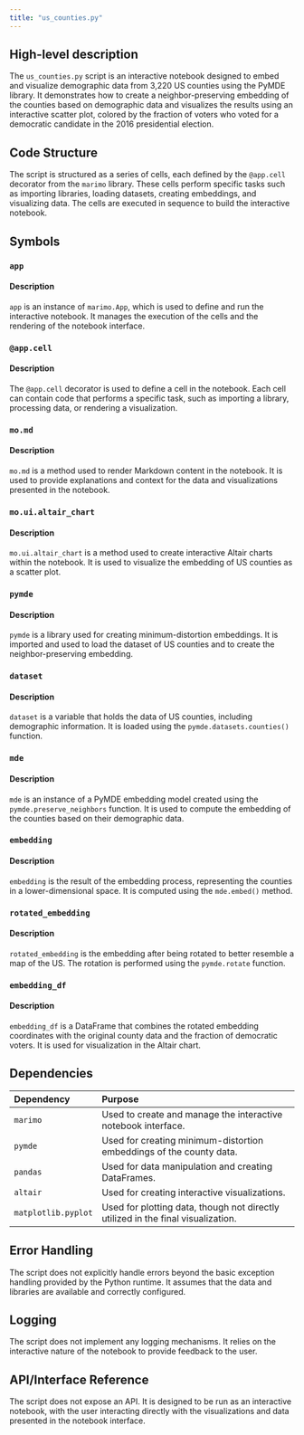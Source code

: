 ```yaml
---
title: "us_counties.py"
---
```


## High-level description

The `us_counties.py` script is an interactive notebook designed to embed and visualize demographic data from 3,220 US counties using the PyMDE library. It demonstrates how to create a neighbor-preserving embedding of the counties based on demographic data and visualizes the results using an interactive scatter plot, colored by the fraction of voters who voted for a democratic candidate in the 2016 presidential election.

## Code Structure

The script is structured as a series of cells, each defined by the `@app.cell` decorator from the `marimo` library. These cells perform specific tasks such as importing libraries, loading datasets, creating embeddings, and visualizing data. The cells are executed in sequence to build the interactive notebook.

## Symbols

### `app`
#### Description
`app` is an instance of `marimo.App`, which is used to define and run the interactive notebook. It manages the execution of the cells and the rendering of the notebook interface.

### `@app.cell`
#### Description
The `@app.cell` decorator is used to define a cell in the notebook. Each cell can contain code that performs a specific task, such as importing a library, processing data, or rendering a visualization.

### `mo.md`
#### Description
`mo.md` is a method used to render Markdown content in the notebook. It is used to provide explanations and context for the data and visualizations presented in the notebook.

### `mo.ui.altair_chart`
#### Description
`mo.ui.altair_chart` is a method used to create interactive Altair charts within the notebook. It is used to visualize the embedding of US counties as a scatter plot.

### `pymde`
#### Description
`pymde` is a library used for creating minimum-distortion embeddings. It is imported and used to load the dataset of US counties and to create the neighbor-preserving embedding.

### `dataset`
#### Description
`dataset` is a variable that holds the data of US counties, including demographic information. It is loaded using the `pymde.datasets.counties()` function.

### `mde`
#### Description
`mde` is an instance of a PyMDE embedding model created using the `pymde.preserve_neighbors` function. It is used to compute the embedding of the counties based on their demographic data.

### `embedding`
#### Description
`embedding` is the result of the embedding process, representing the counties in a lower-dimensional space. It is computed using the `mde.embed()` method.

### `rotated_embedding`
#### Description
`rotated_embedding` is the embedding after being rotated to better resemble a map of the US. The rotation is performed using the `pymde.rotate` function.

### `embedding_df`
#### Description
`embedding_df` is a DataFrame that combines the rotated embedding coordinates with the original county data and the fraction of democratic voters. It is used for visualization in the Altair chart.

## Dependencies

| Dependency | Purpose |
|:-----------|:--------|
| `marimo` | Used to create and manage the interactive notebook interface. |
| `pymde` | Used for creating minimum-distortion embeddings of the county data. |
| `pandas` | Used for data manipulation and creating DataFrames. |
| `altair` | Used for creating interactive visualizations. |
| `matplotlib.pyplot` | Used for plotting data, though not directly utilized in the final visualization. |

## Error Handling

The script does not explicitly handle errors beyond the basic exception handling provided by the Python runtime. It assumes that the data and libraries are available and correctly configured.

## Logging

The script does not implement any logging mechanisms. It relies on the interactive nature of the notebook to provide feedback to the user.

## API/Interface Reference

The script does not expose an API. It is designed to be run as an interactive notebook, with the user interacting directly with the visualizations and data presented in the notebook interface.